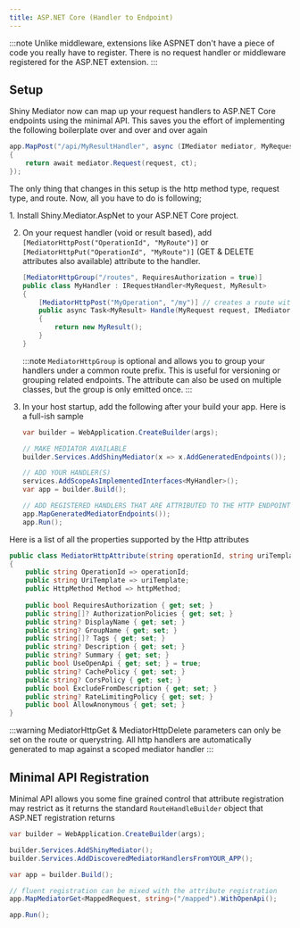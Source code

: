 ```yaml
---
title: ASP.NET Core (Handler to Endpoint)
---
```


<NugetBadge name="Shiny.Mediator.AspNet" showLabel={true} />

:::note
Unlike middleware, extensions like ASPNET don't have a piece of code you really have to register.  There is no request handler or middleware registered for the ASP.NET extension.
:::

## Setup
Shiny Mediator now can map up your request handlers to ASP.NET Core endpoints using the minimal API.  This
saves you the effort of implementing the following boilerplate over and over and over again

```csharp
app.MapPost("/api/MyResultHandler", async (IMediator mediator, MyRequest request, CancellationToken ct) =>
{
    return await mediator.Request(request, ct);
});
```

The only thing that changes in this setup is the http method type, request type, and route.  Now, all you have to do is 
following;

<Steps>
1. Install Shiny.Mediator.AspNet <NugetBadge name="Shiny.Mediator.AspNet" showLabel={true} /> to your ASP.NET Core project.

2. On your request handler (void or result based), add `[MediatorHttpPost("OperationId", "MyRoute")]` or `[MediatorHttpPut("OperationId", "MyRoute")]` (GET & DELETE attributes also available) attribute to the handler.

   ```csharp
   [MediatorHttpGroup("/routes", RequiresAuthorization = true)]
   public class MyHandler : IRequestHandler<MyRequest, MyResult>
   {
       [MediatorHttpPost("MyOperation", "/my")] // creates a route with the operationId of "MyOperation" and a route of "/routes/my"
       public async Task<MyResult> Handle(MyRequest request, IMediatorContext context, CancellationToken ct)
       {
           return new MyResult();
       }
   }
   ```
   :::note
   `MediatorHttpGroup` is optional and allows you to group your handlers under a common route prefix.  This is useful for versioning or grouping related endpoints.
   The attribute can also be used on multiple classes, but the group is only emitted once.
   :::

3. In your host startup, add the following after your build your app.  Here is a full-ish sample

   ```csharp
   var builder = WebApplication.CreateBuilder(args);

   // MAKE MEDIATOR AVAILABLE
   builder.Services.AddShinyMediator(x => x.AddGeneratedEndpoints()); 

   // ADD YOUR HANDLER(S)
   services.AddScopeAsImplementedInterfaces<MyHandler>();
   var app = builder.Build();
   
   // ADD REGISTERED HANDLERS THAT ARE ATTRIBUTED TO THE HTTP ENDPOINTS
   app.MapGeneratedMediatorEndpoints());
   app.Run();
   ```

</Steps>

Here is a list of all the properties supported by the Http attributes

```csharp
public class MediatorHttpAttribute(string operationId, string uriTemplate, HttpMethod httpMethod) : Attribute
{
    public string OperationId => operationId;
    public string UriTemplate => uriTemplate;
    public HttpMethod Method => httpMethod;
    
    public bool RequiresAuthorization { get; set; }
    public string[]? AuthorizationPolicies { get; set; }
    public string? DisplayName { get; set; }
    public string? GroupName { get; set; }
    public string[]? Tags { get; set; }
    public string? Description { get; set; }
    public string? Summary { get; set; }
    public bool UseOpenApi { get; set; } = true;
    public string? CachePolicy { get; set; }
    public string? CorsPolicy { get; set; }
    public bool ExcludeFromDescription { get; set; }
    public string? RateLimitingPolicy { get; set; }
    public bool AllowAnonymous { get; set; }
}
```

:::warning
MediatorHttpGet & MediatorHttpDelete parameters can only be set on the route or querystring.  All http handlers are automatically generated to map against a scoped mediator handler
:::

## Minimal API Registration

Minimal API allows you some fine grained control that attribute registration may restrict as it returns the standard `RouteHandleBuilder` object that
ASP.NET registration returns

```csharp
var builder = WebApplication.CreateBuilder(args);

builder.Services.AddShinyMediator();
builder.Services.AddDiscoveredMediatorHandlersFromYOUR_APP();

var app = builder.Build();

// fluent registration can be mixed with the attribute registration
app.MapMediatorGet<MappedRequest, string>("/mapped").WithOpenApi();

app.Run();
```